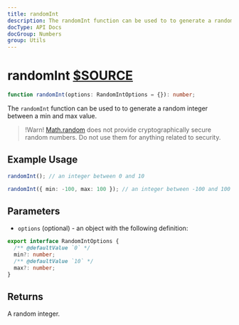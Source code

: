 ```yaml
---
title: randomInt
description: The randomInt function can be used to to generate a random integer between a min and max value.
docType: API Docs
docGroup: Numbers
group: Utils
---
```


# randomInt [$SOURCE](packages/core/src/utils/randomInt.ts)

```ts disableTransform
function randomInt(options: RandomIntOptions = {}): number;
```

The `randomInt` function can be used to to generate a random
integer between a min and max value.

> !Warn!
> [Math.random](https://developer.mozilla.org/en-US/docs/Web/JavaScript/Reference/Global_Objects/Math/random)
> does not provide cryptographically secure random numbers. Do not use them for anything related to security.

## Example Usage

```ts disableTransform
randomInt(); // an integer between 0 and 10

randomInt({ min: -100, max: 100 }); // an integer between -100 and 100
```

## Parameters

- `options` (optional) - an object with the following definition:

```ts disableTransform
export interface RandomIntOptions {
  /** @defaultValue `0` */
  min?: number;
  /** @defaultValue `10` */
  max?: number;
}
```

## Returns

A random integer.
